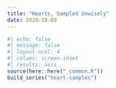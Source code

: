 ```yaml
---
title: "Hearts, Sampled Unwisely"
date: 2020-10-09
---
```

  
```r
#| echo: false
#| message: false
#| layout-ncol: 4
#| column: screen-inset
#| results: asis
source(here::here("_common.R"))
build_series("heart-samples")
```
